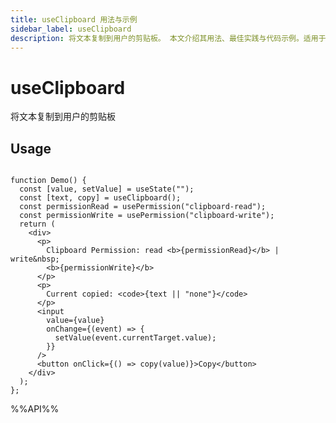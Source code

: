 ```yaml
---
title: useClipboard 用法与示例
sidebar_label: useClipboard
description: 将文本复制到用户的剪贴板。 本文介绍其用法、最佳实践与代码示例。适用于 React 开发中需要处理副作用的场景。
---
```

# useClipboard

将文本复制到用户的剪贴板


## Usage

```tsx live

function Demo() {
  const [value, setValue] = useState("");
  const [text, copy] = useClipboard();
  const permissionRead = usePermission("clipboard-read");
  const permissionWrite = usePermission("clipboard-write");
  return (
    <div>
      <p>
        Clipboard Permission: read <b>{permissionRead}</b> | write&nbsp;
        <b>{permissionWrite}</b>
      </p>
      <p>
        Current copied: <code>{text || "none"}</code>
      </p>
      <input
        value={value}
        onChange={(event) => {
          setValue(event.currentTarget.value);
        }}
      />
      <button onClick={() => copy(value)}>Copy</button>
    </div>
  );
};

```

%%API%%